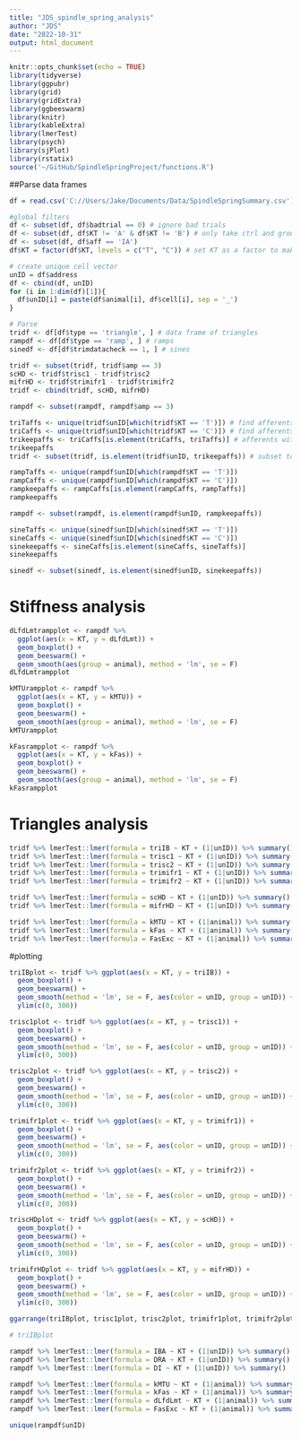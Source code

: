 ```yaml
---
title: "JDS_spindle_spring_analysis"
author: "JDS"
date: "2022-10-31"
output: html_document
---
```


```r
knitr::opts_chunk$set(echo = TRUE)
library(tidyverse)
library(ggpubr)
library(grid)
library(gridExtra)
library(ggbeeswarm)
library(knitr)
library(kableExtra)
library(lmerTest)
library(psych)
library(sjPlot)
library(rstatix)
source('~/GitHub/SpindleSpringProject/functions.R')
```

##Parse data frames
```r
df = read.csv('C://Users/Jake/Documents/Data/SpindleSpringSummary.csv')

#global filters
df <- subset(df, df$badtrial == 0) # ignore bad trials
df <- subset(df, df$KT != 'A' & df$KT != 'B') # only take ctrl and group C for SEE
df <- subset(df, df$aff == 'IA')
df$KT = factor(df$KT, levels = c("T", "C")) # set KT as a factor to make analysis easier later on

# create unique cell vector
unID = df$address
df <- cbind(df, unID)
for (i in 1:dim(df)[1]){
  df$unID[i] = paste(df$animal[i], df$cell[i], sep = '_')
}

# Parse
tridf <- df[df$type == 'triangle', ] # data frame of triangles
rampdf <- df[df$type == 'ramp', ] # ramps
sinedf <- df[df$trimdatacheck == 1, ] # sines

tridf <- subset(tridf, tridf$amp == 3)
scHD <- tridf$trisc1 - tridf$trisc2
mifrHD <- tridf$trimifr1 - tridf$trimifr2
tridf <- cbind(tridf, scHD, mifrHD)

rampdf <- subset(rampdf, rampdf$amp == 3)
```

```r
triTaffs <- unique(tridf$unID[which(tridf$KT == 'T')]) # find afferents with control data
triCaffs <- unique(tridf$unID[which(tridf$KT == 'C')]) # find afferents with SEE data
trikeepaffs <- triCaffs[is.element(triCaffs, triTaffs)] # afferents with both
trikeepaffs
tridf <- subset(tridf, is.element(tridf$unID, trikeepaffs)) # subset to afferents with Ctrl and SEE data

rampTaffs <- unique(rampdf$unID[which(rampdf$KT == 'T')])
rampCaffs <- unique(rampdf$unID[which(rampdf$KT == 'C')])
rampkeepaffs <- rampCaffs[is.element(rampCaffs, rampTaffs)]
rampkeepaffs

rampdf <- subset(rampdf, is.element(rampdf$unID, rampkeepaffs))

sineTaffs <- unique(sinedf$unID[which(sinedf$KT == 'T')])
sineCaffs <- unique(sinedf$unID[which(sinedf$KT == 'C')])
sinekeepaffs <- sineCaffs[is.element(sineCaffs, sineTaffs)]
sinekeepaffs

sinedf <- subset(sinedf, is.element(sinedf$unID, sinekeepaffs))
```
# Stiffness analysis
```r
dLfdLmtrampplot <- rampdf %>%
  ggplot(aes(x = KT, y = dLfdLmt)) + 
  geom_boxplot() + 
  geom_beeswarm() + 
  geom_smooth(aes(group = animal), method = 'lm', se = F)
dLfdLmtrampplot

kMTUrampplot <- rampdf %>%
  ggplot(aes(x = KT, y = kMTU)) + 
  geom_boxplot() + 
  geom_beeswarm() + 
  geom_smooth(aes(group = animal), method = 'lm', se = F)
kMTUrampplot

kFasrampplot <- rampdf %>%
  ggplot(aes(x = KT, y = kFas)) + 
  geom_boxplot() + 
  geom_beeswarm() + 
  geom_smooth(aes(group = animal), method = 'lm', se = F)
kFasrampplot
```

# Triangles analysis
```r
tridf %>% lmerTest::lmer(formula = triIB ~ KT + (1|unID)) %>% summary()
tridf %>% lmerTest::lmer(formula = trisc1 ~ KT + (1|unID)) %>% summary()
tridf %>% lmerTest::lmer(formula = trisc2 ~ KT + (1|unID)) %>% summary()
tridf %>% lmerTest::lmer(formula = trimifr1 ~ KT + (1|unID)) %>% summary()
tridf %>% lmerTest::lmer(formula = trimifr2 ~ KT + (1|unID)) %>% summary()

tridf %>% lmerTest::lmer(formula = scHD ~ KT + (1|unID)) %>% summary()
tridf %>% lmerTest::lmer(formula = mifrHD ~ KT + (1|unID)) %>% summary()

tridf %>% lmerTest::lmer(formula = kMTU ~ KT + (1|animal)) %>% summary()
tridf %>% lmerTest::lmer(formula = kFas ~ KT + (1|animal)) %>% summary()
tridf %>% lmerTest::lmer(formula = FasExc ~ KT + (1|animal)) %>% summary()
```
#plotting
```r
triIBplot <- tridf %>% ggplot(aes(x = KT, y = triIB)) +
  geom_boxplot() +
  geom_beeswarm() +
  geom_smooth(method = 'lm', se = F, aes(color = unID, group = unID)) +
  ylim(c(0, 300))

trisc1plot <- tridf %>% ggplot(aes(x = KT, y = trisc1)) +
  geom_boxplot() +
  geom_beeswarm() +
  geom_smooth(method = 'lm', se = F, aes(color = unID, group = unID)) +
  ylim(c(0, 300))

trisc2plot <- tridf %>% ggplot(aes(x = KT, y = trisc2)) +
  geom_boxplot() +
  geom_beeswarm() +
  geom_smooth(method = 'lm', se = F, aes(color = unID, group = unID)) +
  ylim(c(0, 300))

trimifr1plot <- tridf %>% ggplot(aes(x = KT, y = trimifr1)) +
  geom_boxplot() +
  geom_beeswarm() +
  geom_smooth(method = 'lm', se = F, aes(color = unID, group = unID)) +
  ylim(c(0, 300))

trimifr2plot <- tridf %>% ggplot(aes(x = KT, y = trimifr2)) +
  geom_boxplot() +
  geom_beeswarm() +
  geom_smooth(method = 'lm', se = F, aes(color = unID, group = unID)) +
  ylim(c(0, 300))

triscHDplot <- tridf %>% ggplot(aes(x = KT, y = scHD)) +
  geom_boxplot() +
  geom_beeswarm() +
  geom_smooth(method = 'lm', se = F, aes(color = unID, group = unID)) +
  ylim(c(0, 300))

trimifrHDplot <- tridf %>% ggplot(aes(x = KT, y = mifrHD)) +
  geom_boxplot() +
  geom_beeswarm() +
  geom_smooth(method = 'lm', se = F, aes(color = unID, group = unID)) +
  ylim(c(0, 300))

ggarrange(triIBplot, trisc1plot, trisc2plot, trimifr1plot, trimifr2plot, triscHDplot, trimifrHDplot, nrow = 2, ncol = 4, common.legend = T)

# triIBplot
```

```r
rampdf %>% lmerTest::lmer(formula = IBA ~ KT + (1|unID)) %>% summary()
rampdf %>% lmerTest::lmer(formula = DRA ~ KT + (1|unID)) %>% summary()
rampdf %>% lmerTest::lmer(formula = DI ~ KT + (1|unID)) %>% summary()

rampdf %>% lmerTest::lmer(formula = kMTU ~ KT + (1|animal)) %>% summary()
rampdf %>% lmerTest::lmer(formula = kFas ~ KT + (1|animal)) %>% summary()
rampdf %>% lmerTest::lmer(formula = dLfdLmt ~ KT + (1|animal)) %>% summary()
rampdf %>% lmerTest::lmer(formula = FasExc ~ KT + (1|animal)) %>% summary()

unique(rampdf$unID)

```